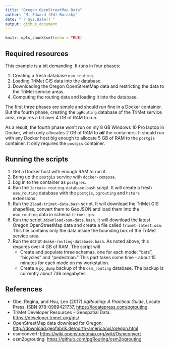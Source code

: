 ```yaml
---
title: "Oregon OpenStreetMap Data"
author: "M. Edward (Ed) Borasky"
date: "`r Sys.Date()`"
output: github_document
---
```


```r
knitr::opts_chunk$set(echo = TRUE)
```

## Required resources
This example is a bit demanding. It runs in four phases:

1. Creating a fresh database `osm_routing`.
2. Loading TriMet GIS data into the database.
3. Downloading the Oregon OpenStreetMap data and restricting the data to the TriMet service areas.
4. Computing the routing data and loading it into the database.

The first three phases are simple and should run fine in a Docker container. But the fourth phase, creating the `pgRouting` database of the TriMet service area, requires a bit over 4 GB of RAM to run. 

As a result, the fourth phase won't run on my 8 GB Windows 10 Pro laptop in Docker, which only allocates 2 GB of RAM to ***all*** the containers. It should run with any Docker host big enough to allocate 5 GB of RAM to the `postgis` container. It only requires the `postgis` container.

## Running the scripts
1. Get a Docker host with enough RAM to run it.
2. Bring up the `postgis` service with `docker-compose`.
3. Log in to the container as `postgres`.
4. Run the `1create-routing-database.bash` script. It will create a fresh `osm_routing` database with the `postgis`, `pgrouting` and `hstore` extensions.
5. Run the `2load-trimet-data.bash` script. It will download the TriMet GIS shapefiles, convert them to GeoJSON and load them into the `osm_routing` data in schema `trimet_gis`.
6. Run the script `3download-osm-data.bash`. It will download the latest Oregon OpenStreetMap data and create a file called `trimet-latest.osm`. This file contains only the data inside the bounding box of the TriMet service area.
7. Run the script `4make-routing-database.bash`. As noted above, this requires over 4 GB of RAM. The script will
    * Create and populate three schemas, one for each mode: "cars", "bicycles" and "pedestrian." This part takes some time - about 15 minutes for each mode on my workstation.
    * Create a `pg_dump` backup of the `osm_routing` database. The backup is currently about 736 megabytes.

## References
* Obe, Regina, and Hsu, Leo (2017) _pgRouting: A Practical Guide_, Locate Press, ISBN  978-0989421737, <https://locatepress.com/pgrouting>
* TriMet Developer Resources - Geospatial Data: <https://developer.trimet.org/gis/>
* OpenStreetMap data download for Oregon: <http://download.geofabrik.de/north-america/us/oregon.html>
* osmconvert: <https://wiki.openstreetmap.org/wiki/Osmconvert>
* osm2pgrouting: <https://github.com/pgRouting/osm2pgrouting>
